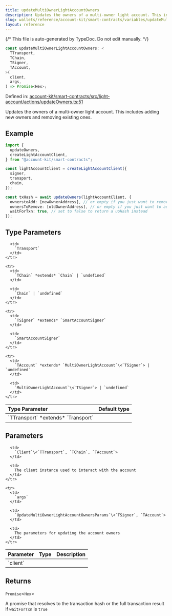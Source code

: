 ```yaml
---
title: updateMultiOwnerLightAccountOwners
description: Updates the owners of a multi-owner light account. This includes adding new owners and removing existing ones.
slug: wallets/reference/account-kit/smart-contracts/variables/updateMultiOwnerLightAccountOwners
layout: reference
---
```


{/* This file is auto-generated by TypeDoc. Do not edit manually. */}

```ts
const updateMultiOwnerLightAccountOwners: <
  TTransport,
  TChain,
  TSigner,
  TAccount,
>(
  client,
  args,
) => Promise<Hex>;
```

Defined in: [account-kit/smart-contracts/src/light-account/actions/updateOwners.ts:51](https://github.com/alchemyplatform/aa-sdk/blob/c1a84188d03473acac2fdb49fb7cd7fdba73169b/account-kit/smart-contracts/src/light-account/actions/updateOwners.ts#L51)

Updates the owners of a multi-owner light account. This includes adding new owners and removing existing ones.

## Example

```ts
import {
  updateOwners,
  createLightAccountClient,
} from "@account-kit/smart-contracts";

const lightAccountClient = createLightAccountClient({
  signer,
  transport,
  chain,
});

const txHash = await updateOwners(lightAccountClient, {
  ownerstoAdd: [newOwnerAddress], // or empty if you just want to remove owners
  ownersToRemove: [oldOwnerAddress], // or empty if you just want to add owners
  waitForTxn: true, // set to false to return a uoHash instead
});
```

## Type Parameters

<table>
  <thead>
    <tr>
      <th align="left">Type Parameter</th>
      <th align="left">Default type</th>
    </tr>
  </thead>

  <tbody>
    <tr>
      <td>
        `TTransport` *extends* `Transport`
      </td>

      <td>
        `Transport`
      </td>
    </tr>

    <tr>
      <td>
        `TChain` *extends* `Chain` | `undefined`
      </td>

      <td>
        `Chain` | `undefined`
      </td>
    </tr>

    <tr>
      <td>
        `TSigner` *extends* `SmartAccountSigner`
      </td>

      <td>
        `SmartAccountSigner`
      </td>
    </tr>

    <tr>
      <td>
        `TAccount` *extends* `MultiOwnerLightAccount`\<`TSigner`> | `undefined`
      </td>

      <td>
        `MultiOwnerLightAccount`\<`TSigner`> | `undefined`
      </td>
    </tr>

  </tbody>
</table>

## Parameters

<table>
  <thead>
    <tr>
      <th align="left">Parameter</th>
      <th align="left">Type</th>
      <th align="left">Description</th>
    </tr>
  </thead>

  <tbody>
    <tr>
      <td>
        `client`
      </td>

      <td>
        `Client`\<`TTransport`, `TChain`, `TAccount`>
      </td>

      <td>
        The client instance used to interact with the account
      </td>
    </tr>

    <tr>
      <td>
        `args`
      </td>

      <td>
        `UpdateMultiOwnerLightAccountOwnersParams`\<`TSigner`, `TAccount`>
      </td>

      <td>
        The parameters for updating the account owners
      </td>
    </tr>

  </tbody>
</table>

## Returns

`Promise`\<`Hex`>

A promise that resolves to the transaction hash or the full transaction result if `waitForTxn` is `true`
